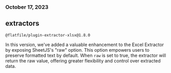 ### October 17, 2023

## extractors

`@flatfile/plugin-extractor-xlsx@1.8.0`

In this version, we've added a valuable enhancement to the Excel Extractor by exposing SheetJS's "raw" option. This option empowers users to preserve formatted text by default. When `raw` is set to true, the extractor will return the raw value, offering greater flexibility and control over extracted data.

